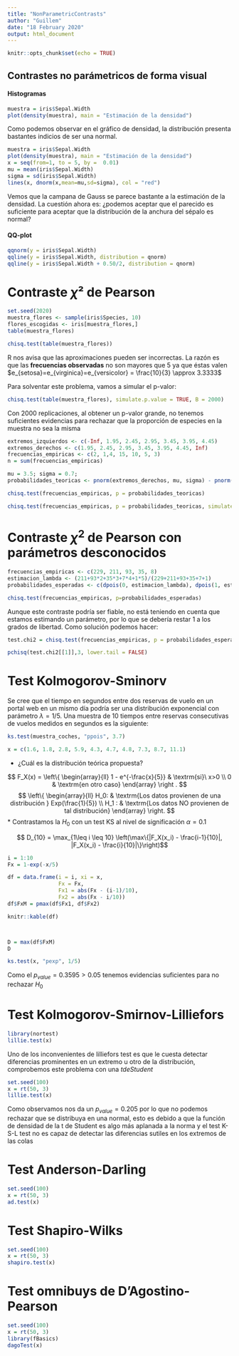 ```yaml
---
title: "NonParametricContrasts"
author: "Guillem"
date: "18 February 2020"
output: html_document
---
```


```r
knitr::opts_chunk$set(echo = TRUE)
```

## Contrastes no parámetricos de forma visual
#### Histogramas

```r
muestra = iris$Sepal.Width
plot(density(muestra), main = "Estimación de la densidad")
```
Como podemos observar en el gráfico de densidad, la distribución presenta bastantes indicios de ser una normal.

```r
muestra = iris$Sepal.Width
plot(density(muestra), main = "Estimación de la densidad")
x = seq(from=1, to = 5, by =  0.01)
mu = mean(iris$Sepal.Width)
sigma = sd(iris$Sepal.Width)
lines(x, dnorm(x,mean=mu,sd=sigma), col = "red")
```
Vemos que la campana de Gauss se parece bastante a la estimación de la densidad.
La cuestión ahora es: ¿podemos aceptar que el parecido es suficiente para aceptar que la distribución de la anchura del sépalo es normal?

#### QQ-plot

```r

qqnorm(y = iris$Sepal.Width)
qqline(y = iris$Sepal.Width, distribution = qnorm)
qqline(y = iris$Sepal.Width + 0.50/2, distribution = qnorm)

```


# Contraste $\chi²$ de Pearson

```r
set.seed(2020)
muestra_flores <- sample(iris$Species, 10)
flores_escogidas <- iris[muestra_flores,]
table(muestra_flores)

chisq.test(table(muestra_flores))
```
R nos avisa que las aproximaciones pueden ser incorrectas. La razón es que las **frecuencias observadas** no son mayores que 5 ya que éstas valen $e_{setosa}=e_{virginica}=e_{versicolor} = \frac{10}{3} \approx  3.3333$

Para solventar este problema, vamos a simular el p-valor:

```r
chisq.test(table(muestra_flores), simulate.p.value = TRUE, B = 2000)
```
Con 2000 replicaciones, al obtener un p-valor grande, no tenemos suficientes evidencias para rechazar que la proporción de especies en la muestra no sea la misma

```r
extremos_izquierdos <- c(-Inf, 1.95, 2.45, 2.95, 3.45, 3.95, 4.45)
extremos_derechos <- c(1.95, 2.45, 2.95, 3.45, 3.95, 4.45, Inf)
frecuencias_empiricas <- c(2, 1,4, 15, 10, 5, 3)
n = sum(frecuencias_empiricas)
```

```r
mu = 3.5; sigma = 0.7;
probabilidades_teoricas <- pnorm(extremos_derechos, mu, sigma) - pnorm(extremos_izquierdos, mu, sigma)

chisq.test(frecuencias_empiricas, p = probabilidades_teoricas)

chisq.test(frecuencias_empiricas, p = probabilidades_teoricas, simulate.p.value = TRUE, B = 2000)
```

# Contraste $\chi^2$ de Pearson con parámetros desconocidos

```r
frecuencias_empiricas <- c(229, 211, 93, 35, 8)
estimacion_lambda <- (211+93*2+35*3+7*4+1*5)/(229+211+93+35+7+1)
probabilidades_esperadas <- c(dpois(0, estimacion_lambda), dpois(1, estimacion_lambda), dpois(2, estimacion_lambda), dpois(3, estimacion_lambda), 1-ppois(3, estimacion_lambda))

chisq.test(frecuencias_empiricas, p=probabilidades_esperadas)
```
Aunque este contraste podría ser fiable, no está teniendo en cuenta que estamos estimando un parámetro, por lo que se debería restar 1 a los grados de libertad. Como solución podemos hacer:

```r
test.chi2 = chisq.test(frecuencias_empiricas, p = probabilidades_esperadas)

pchisq(test.chi2[[1]],3, lower.tail = FALSE)
```

# Test Kolmogorov-Sminorv

Se cree que el tiempo en segundos entre dos reservas de vuelo en un portal web en un mismo día podría ser una distribución exponencial con parámetro $\lambda = 1/5$. Una muestra de 10 tiempos entre reservas consecutivas de vuelos medidos en segundos es la siguiente:

```r
ks.test(muestra_coches, "ppois", 3.7)
```

```r
x = c(1.6, 1.8, 2.8, 5.9, 4.3, 4.7, 4.8, 7.3, 8.7, 11.1)
```

* ¿Cuál es la distribución teórica propuesta?

$$
F_X(x) = \left\{
\begin{array}{ll}
1 - e^{-\frac{x}{5}} & \textrm{si}\ x>0 \\
0 & \textrm{en otro caso}
\end{array}
\right .
$$
$$
\left\{
\begin{array}{ll}
H_0: & \textrm{Los datos provienen de una distribución } Exp(\frac{1}{5}) \\
H_1 : & \textrm{Los datos NO provienen de tal distribución}
\end{array}
\right.
$$
* Contrastamos la $H_0$ con un test KS al nivel de significación $\alpha = 0.1$

$$
D_{10} = \max_{1\leq i \leq 10} \left(\max\{|F_X(x_i) - \frac{i-1}{10}|, |F_X(x_i) - \frac{i}{10}|\}\right)$$

```r
i = 1:10
Fx = 1-exp(-x/5)

df = data.frame(i = i, xi = x,
                Fx = Fx,
                Fx1 = abs(Fx - (i-1)/10),
                Fx2 = abs(Fx - i/10))
df$FxM = pmax(df$Fx1, df$Fx2)

knitr::kable(df)



D = max(df$FxM)
D

ks.test(x, "pexp", 1/5)
```
Como el $p_{value} = 0.3595 > 0.05$ tenemos evidencias suficientes para no rechazar $H_0$

# Test Kolmogorov-Smirnov-Lilliefors

```r
library(nortest)
lillie.test(x)
```

Uno de los inconvenientes de lilliefors test es que le cuesta detectar diferencias prominentes en un extremo u otro de la distribución, comprobemos este problema con una $t de Student$

```r
set.seed(100)
x = rt(50, 3)
lillie.test(x)
```
Como observamos nos da un $p_{value} = 0.205$ por lo que no podemos rechazar que se distribuya en una normal, esto es debido a que la función de densidad de la t de Student es algo más aplanada a la norma y el test K-S-L test no es capaz de detectar las diferencias sutiles en los extremos de las colas

# Test Anderson-Darling

```r
set.seed(100)
x = rt(50, 3)
ad.test(x)
```

# Test Shapiro-Wilks

```r
set.seed(100)
x = rt(50, 3)
shapiro.test(x)
```

# Test omnibuys de D'Agostino-Pearson

```r
set.seed(100)
x = rt(50, 3)
library(fBasics)
dagoTest(x)
```